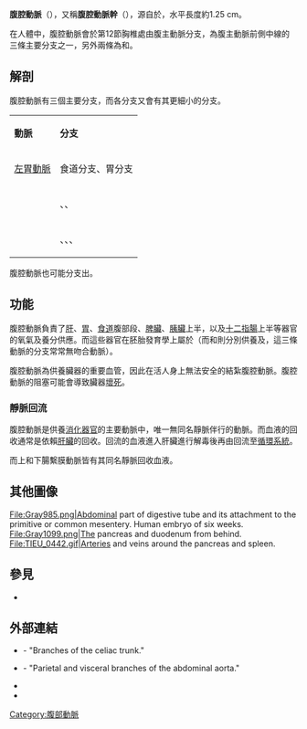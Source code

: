 {{Infobox artery
| Name        = 腹腔動脈
| Latin       = Truncus coeliacus, arteria coeliaca
| Image       = Gray532.png
| Caption     = 腹腔動脈及其分支（腹腔動脈在正中央）
| Image2      = Surface projections of the organs of the trunk.png
| Caption2    = Surface projections of the major organs of the [[trunk_(anatomy)|trunk]], showing celiac artery in middle
| BranchFrom  = {{le|腹主動脈|abdominal aorta}}
| BranchTo    = [[左胃動脈|左胃動脈]]<br>{{le|肝總動脈|common hepatic artery}} <br>{{le|脾動脈|splenic artery}}
| Precursor   = [[卵黃動脈|卵黃動脈]]
| Vein        =
| Supplies    =
<!--
| GraySubject = 154
| GrayPage    = 603
| MeshName    = Celiac+Artery
| MeshNumber  = A07.231.114.207
| DorlandsPre = t_20
| DorlandsSuf = 12825991
-->
}}
'''腹腔動脈'''（{{lang|la|arteria coeliaca}}），又稱'''腹腔動脈幹'''（{{lang|la|Truncus coeliacus}}），源自於{{le|腹主動脈|abdominal aorta}}，水平長度約1.25 cm。



在人體中，腹腔動脈會於第12節胸椎處由腹主動脈分支，為腹主動脈前側中線的三條主要分支之一，另外兩條為{{le|上腸繫膜動脈|superior mesenteric artery|上}}和{{le|下腸繫膜動脈|inferior mesenteric artery}}。


==解剖==
腹腔動脈有三個主要分支，而各分支又會有其更細小的分支。

{| class="wikitable"
| '''動脈''' || '''分支'''
|- 
| [[左胃動脈|左胃動脈]] || 食道分支、胃分支
 |- 
 | {{le|肝總動脈|common hepatic artery}} || {{le|固有肝動脈|proper hepatic artery}}、{{le|右胃動脈|right gastric artery}}、{{le|胃十二指腸動脈|gastroduodenal artery}}
 |- 
 | {{le|脾動脈|splenic artery}} || {{le|背側胰動脈|dorsal pancreatic artery}}、{{le|短胃動脈|short gastric arteries}}、{{le|左胃網膜動脈|left gastro-omental artery}}、{{le|大胰動脈|greater pancreatic artery}}
|}

腹腔動脈也可能分支出{{le|下膈動脈|inferior phrenic arteries}}。


==功能==

腹腔動脈負責了[[肝|肝]]、[[胃|胃]]、[[食道|食道]]腹部段、[[脾臟|脾臟]]、[[胰臟|胰臟]]上半，以及[[十二指腸|十二指腸]]上半等器官的氧氣及養分供應。而這些器官在胚胎發育學上屬於{{le|前腸|foregut}}（而{{le|上腸繫膜動脈|superior mesenteric artery|上}}和{{le|下腸繫膜動脈|inferior mesenteric artery}}則分別供養{{le|中腸|midgut}}及{{le|後腸|hindgut}}，這三條動脈的分支常常無吻合動脈）。

腹腔動脈為供養臟器的重要血管，因此在活人身上無法安全的結紮腹腔動脈。腹腔動脈的阻塞可能會導致臟器[[壞死|壞死]]。

===靜脈回流===

腹腔動脈是供養[[消化器官|消化器官]]的主要動脈中，唯一無同名靜脈伴行的動脈。而血液的回收通常是依賴[[肝臟|肝臟]]的{{le|門靜脈系統|portal venous system}}回收。回流的血液進入肝臟進行解毒後再由{{le|肝靜脈|hepatic vein}}回流至[[循環系統|循環系統]]。

而上和下腸繫膜動脈皆有其同名靜脈回收血液。

==其他圖像==
<gallery>
File:Gray985.png|Abdominal part of digestive tube and its attachment to the primitive or common mesentery. Human embryo of six weeks.
File:Gray1099.png|The pancreas and duodenum from behind. 
File:TIEU_0442.gif|Arteries and veins around the pancreas and spleen.
</gallery>

==參見==
* {{le|腹腔動脈壓迫綜合徵|Coeliac artery compression syndrome}}

==外部連結==
{{Commonscat|Human anatomy, celiac artery}}
* {{SUNYAnatomyFigs|38|01|09}} - "Branches of the celiac trunk."
* {{SUNYAnatomyFigs|40|05|01}} - "Parietal and visceral branches of the abdominal aorta."
* {{NormanAnatomy|celiactrunk}}
* {{LoyolaMedEd|Radio/curriculum/Vascular/hema144A.jpg}}

{{Arteries of thorax and abdomen}}

[[Category:腹部動脈|Category:腹部動脈]]